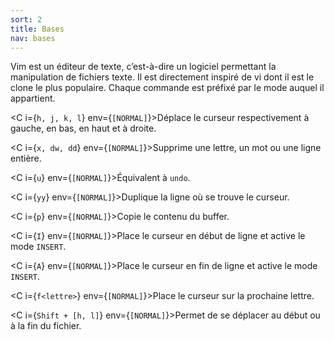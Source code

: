 ```yaml
---
sort: 2
title: Bases
nav: bases
---
```


Vim est un éditeur de texte, c’est-à-dire un logiciel permettant la manipulation de fichiers texte. Il est directement inspiré de vi dont il est le clone le plus populaire. Chaque commande est préfixé par le mode auquel il appartient.

<C i={`h, j, k, l`} env={`[NORMAL]`}>Déplace le curseur respectivement à gauche, en bas, en haut et à droite.</C>

<C i={`x, dw, dd`} env={`[NORMAL]`}>Supprime une lettre, un mot ou une ligne entière.</C>

<C i={`u`} env={`[NORMAL]`}>Équivalent à `undo`.</C>

<C i={`yy`} env={`[NORMAL]`}>Duplique la ligne où se trouve le curseur.</C>

<C i={`p`} env={`[NORMAL]`}>Copie le contenu du buffer.</C>

<C i={`I`} env={`[NORMAL]`}>Place le curseur en début de ligne et active le mode `INSERT`.</C>

<C i={`A`} env={`[NORMAL]`}>Place le curseur en fin de ligne et active le mode `INSERT`.</C>

<C i={`f<lettre>`} env={`[NORMAL]`}>Place le curseur sur la prochaine lettre.</C>

<C i={`Shift + [h, l]`} env={`[NORMAL]`}>Permet de se déplacer au début ou à la fin du fichier.</C>